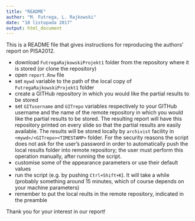 ```yaml
---
title: "README"
author: "M. Futrega, L. Rajkowski"
date: "10 listopada 2017"
output: html_document
---
```


This is a README file that gives instructions for reproducing the authors' report on PISA2012.

+ download `FutregaRajkowskiProjekt1` folder from the repository where it is stored (or clone the repository)
+ open `report.Rnw` file
+ set `mywd` variable to the path of the local copy of `FutregaRajkowskiProjekt1` folder
+ create a GITHub repository in which you would like the partial results to be stored
+ set `GITusername` and `GITrepo` variables respectively to your GITHub username and 
the name of the remote repository in which you would like the partial results to be stored. 
The resulting report will have this repository printed on every slide so that the partial 
results are easily available. 
The results will be stored locally by `archivist` facility in `<mywd>/<GITrepo><TIMESTAMP>` folder.
For the security reasons the script does not ask for the user's password in order to automatically
push the local results folder into remote repository; the user must perform this operation manually, 
after running the script.
+ customise some of the appearance parameters or use their default values
+ run the script (e.g. by pushing `Ctrl+Shift+K`). It will take a while (probably something around 15 minutes,
which of course depends on your machine parameters)
+ remember to put the local reults in the remote repository, indicated in the preamble

Thank you for your interest in our report! 
